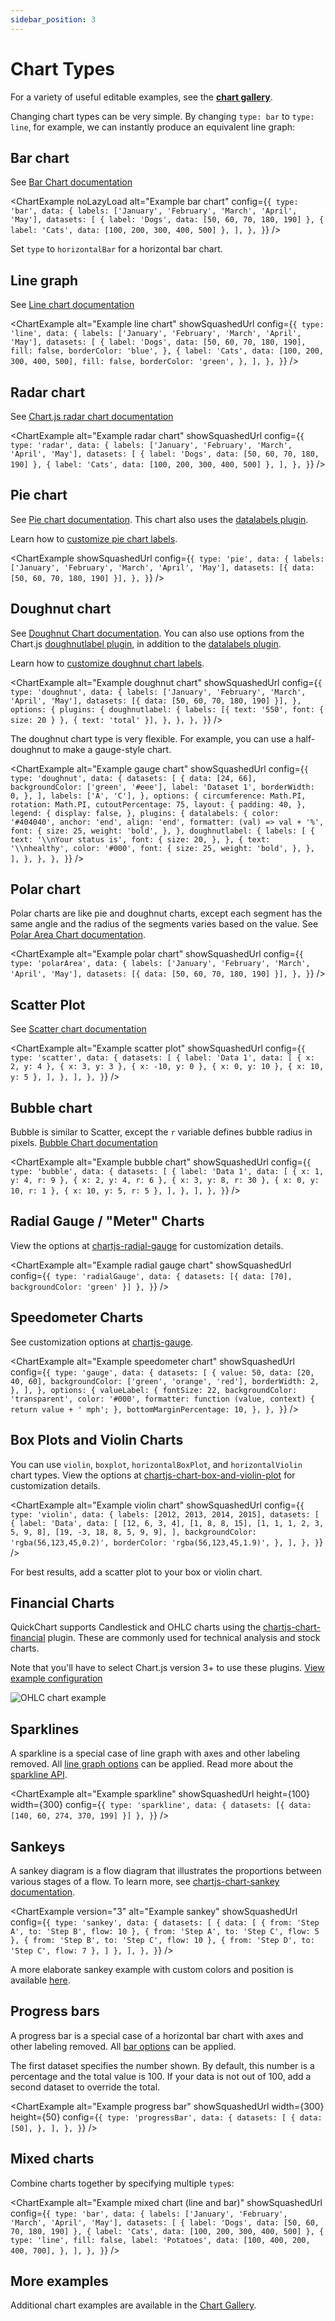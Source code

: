 ```yaml
---
sidebar_position: 3
---
```


# Chart Types


For a variety of useful editable examples, see the **[chart gallery](https://quickchart.io/gallery/)**.

Changing chart types can be very simple. By changing `type: bar` to `type: line`, for example, we can instantly produce an equivalent line graph:

## Bar chart

See [Bar Chart documentation](https://www.chartjs.org/docs/2.9.4/charts/bar.html)

<ChartExample
  noLazyLoad
  alt="Example bar chart"
  config={`{
  type: 'bar',
  data: {
    labels: ['January', 'February', 'March', 'April', 'May'],
    datasets: [
      { label: 'Dogs', data: [50, 60, 70, 180, 190] },
      { label: 'Cats', data: [100, 200, 300, 400, 500] },
    ],
  },
}`}
/>

<Admonition type="info">Set `type` to `horizontalBar` for a horizontal bar chart.</Admonition>

## Line graph

See [Line chart documentation](https://www.chartjs.org/docs/2.9.4/charts/line.html)

<ChartExample
  alt="Example line chart"
  showSquashedUrl
  config={`{
  type: 'line',
  data: {
    labels: ['January', 'February', 'March', 'April', 'May'],
    datasets: [
      {
        label: 'Dogs',
        data: [50, 60, 70, 180, 190],
        fill: false,
        borderColor: 'blue',
      },
      {
        label: 'Cats',
        data: [100, 200, 300, 400, 500],
        fill: false,
        borderColor: 'green',
      },
    ],
  },
}`}
/>

## Radar chart

See [Chart.js radar chart documentation](https://www.chartjs.org/docs/2.9.4/charts/radar.html)

<ChartExample
  alt="Example radar chart"
  showSquashedUrl
  config={`{
  type: 'radar',
  data: {
    labels: ['January', 'February', 'March', 'April', 'May'],
    datasets: [
      { label: 'Dogs', data: [50, 60, 70, 180, 190] },
      { label: 'Cats', data: [100, 200, 300, 400, 500] },
    ],
  },
}`}
/>

## Pie chart

See [Pie chart documentation](https://www.chartjs.org/docs/2.9.4/charts/doughnut.html). This chart also uses the [datalabels plugin](https://chartjs-plugin-datalabels.netlify.app/).

Learn how to [customize pie chart labels](/documentation/chart-js/custom-pie-doughnut-chart-labels/).

<ChartExample
  showSquashedUrl
  config={`{
  type: 'pie',
  data: {
    labels: ['January', 'February', 'March', 'April', 'May'],
    datasets: [{ data: [50, 60, 70, 180, 190] }],
  },
}`}
/>

## Doughnut chart

See [Doughnut Chart documentation](https://www.chartjs.org/docs/2.9.4/charts/doughnut.html). You can also use options from the Chart.js [doughnutlabel plugin](https://github.com/ciprianciurea/chartjs-plugin-doughnutlabel), in addition to the [datalabels plugin](https://chartjs-plugin-datalabels.netlify.app/).

Learn how to [customize doughnut chart labels](/documentation/chart-js/custom-pie-doughnut-chart-labels/).

<ChartExample
  alt="Example doughnut chart"
  showSquashedUrl
  config={`{
  type: 'doughnut',
  data: {
    labels: ['January', 'February', 'March', 'April', 'May'],
    datasets: [{ data: [50, 60, 70, 180, 190] }],
  },
  options: {
    plugins: {
      doughnutlabel: {
        labels: [{ text: '550', font: { size: 20 } }, { text: 'total' }],
      },
    },
  },
}`}
/>

The doughnut chart type is very flexible.  For example, you can use a half-doughnut to make a gauge-style chart.

<ChartExample
  alt="Example gauge chart"
  showSquashedUrl
  config={`{
  type: 'doughnut',
  data: {
    datasets: [
      {
        data: [24, 66],
        backgroundColor: ['green', '#eee'],
        label: 'Dataset 1',
        borderWidth: 0,
      },
    ],
    labels: ['A', 'C'],
  },
  options: {
    circumference: Math.PI,
    rotation: Math.PI,
    cutoutPercentage: 75,
    layout: {
      padding: 40,
    },
    legend: {
      display: false,
    },
    plugins: {
      datalabels: {
        color: '#404040',
        anchor: 'end',
        align: 'end',
        formatter: (val) => val + '%',
        font: {
          size: 25,
          weight: 'bold',
        },
      },
      doughnutlabel: {
        labels: [
          {
            text: '\\nYour status is',
            font: {
              size: 20,
            },
          },
          {
            text: '\\nhealthy',
            color: '#000',
            font: {
              size: 25,
              weight: 'bold',
            },
          },
        ],
      },
    },
  },
}`}
/>

## Polar chart

Polar charts are like pie and doughnut charts, except each segment has the same angle and the radius of the segments varies based on the value. See [Polar Area Chart documentation](https://www.chartjs.org/docs/2.9.4/charts/polar.html).

<ChartExample
  alt="Example polar chart"
  showSquashedUrl
  config={`{
  type: 'polarArea',
  data: {
    labels: ['January', 'February', 'March', 'April', 'May'],
    datasets: [{ data: [50, 60, 70, 180, 190] }],
  },
}`}
/>

## Scatter Plot

See [Scatter chart documentation](https://www.chartjs.org/docs/2.9.4/charts/scatter.html)

<ChartExample
  alt="Example scatter plot"
  showSquashedUrl
  config={`{
  type: 'scatter',
  data: {
    datasets: [
      {
        label: 'Data 1',
        data: [
          { x: 2, y: 4 },
          { x: 3, y: 3 },
          { x: -10, y: 0 },
          { x: 0, y: 10 },
          { x: 10, y: 5 },
        ],
      },
    ],
  },
}`}
/>

## Bubble chart

Bubble is similar to Scatter, except the `r` variable defines bubble radius in pixels. [Bubble Chart documentation](https://www.chartjs.org/docs/2.9.4/charts/bubble.html)

<ChartExample
  alt="Example bubble chart"
  showSquashedUrl
  config={`{
  type: 'bubble',
  data: {
    datasets: [
      {
        label: 'Data 1',
        data: [
          { x: 1, y: 4, r: 9 },
          { x: 2, y: 4, r: 6 },
          { x: 3, y: 8, r: 30 },
          { x: 0, y: 10, r: 1 },
          { x: 10, y: 5, r: 5 },
        ],
      },
    ],
  },
}`}
/>

## Radial Gauge / "Meter" Charts

View the options at [chartjs-radial-gauge](https://github.com/pandameister/chartjs-chart-radial-gauge#options) for customization details.

<ChartExample
  alt="Example radial gauge chart"
  showSquashedUrl
  config={`{
  type: 'radialGauge',
  data: { datasets: [{ data: [70], backgroundColor: 'green' }] },
}`}
/>

## Speedometer Charts

See customization options at [chartjs-gauge](https://github.com/haiiaaa/chartjs-gauge).

<ChartExample
  alt="Example speedometer chart"
  showSquashedUrl
  config={`{
  type: 'gauge',
  data: {
    datasets: [
      {
        value: 50,
        data: [20, 40, 60],
        backgroundColor: ['green', 'orange', 'red'],
        borderWidth: 2,
      },
    ],
  },
  options: {
    valueLabel: {
      fontSize: 22,
      backgroundColor: 'transparent',
      color: '#000',
      formatter: function (value, context) {
        return value + ' mph';
      },
      bottomMarginPercentage: 10,
    },
  },
}`}
/>

## Box Plots and Violin Charts

You can use `violin`, `boxplot`, `horizontalBoxPlot`, and `horizontalViolin` chart types. View the options at [chartjs-chart-box-and-violin-plot](https://github.com/datavisyn/chartjs-chart-box-and-violin-plot) for customization details.

<ChartExample
  alt="Example violin chart"
  showSquashedUrl
  config={`{
  type: 'violin',
  data: {
    labels: [2012, 2013, 2014, 2015],
    datasets: [
      {
        label: 'Data',
        data: [
          [12, 6, 3, 4],
          [1, 8, 8, 15],
          [1, 1, 1, 2, 3, 5, 9, 8],
          [19, -3, 18, 8, 5, 9, 9],
        ],
        backgroundColor: 'rgba(56,123,45,0.2)',
        borderColor: 'rgba(56,123,45,1.9)',
      },
    ],
  },
}`}
/>

<Admonition type="tip">
  For best results, add a scatter plot to your box or violin chart.
</Admonition>

## Financial Charts

QuickChart supports Candlestick and OHLC charts using the [chartjs-chart-financial](https://github.com/chartjs/chartjs-chart-financial) plugin. These are commonly used for technical analysis and stock charts.

Note that you'll have to select Chart.js version 3+ to use these plugins. [View example configuration](https://quickchart-urls.ty.workers.dev/ohlc-stock-chart)

<Image
  href="https://quickchart-urls.ty.workers.dev/ohlc-stock-chart"
  src="https://quickchart.io/images/examples/ohlc-stock-chart.png"
  alt="OHLC chart example"
/>

## Sparklines

A sparkline is a special case of line graph with axes and other labeling removed. All [line graph options](https://www.chartjs.org/docs/2.9.4/charts/line.html) can be applied. Read more about the [sparkline API](/documentation/sparkline-api/).

<ChartExample
  alt="Example sparkline"
  showSquashedUrl
  height={100}
  width={300}
  config={`{
  type: 'sparkline',
  data: { datasets: [{ data: [140, 60, 274, 370, 199] }] },
}`}
/>

## Sankeys

A sankey diagram is a flow diagram that illustrates the proportions between various stages of a flow. To learn more, see [chartjs-chart-sankey documentation](https://github.com/kurkle/chartjs-chart-sankey).

<ChartExample
  version="3"
  alt="Example sankey"
  showSquashedUrl
  config={`{
  type: 'sankey',
  data: {
    datasets: [
      {
        data: [
          { from: 'Step A', to: 'Step B', flow: 10 },
          { from: 'Step A', to: 'Step C', flow: 5 },
          { from: 'Step B', to: 'Step C', flow: 10 },
          { from: 'Step D', to: 'Step C', flow: 7 },
        ]
      },
    ],
  },
}`}
/>

A more elaborate sankey example with custom colors and position is available [here](https://quickchart-urls.ty.workers.dev/sankey-diagram).

## Progress bars

A progress bar is a special case of a horizontal bar chart with axes and other labeling removed. All [bar options](https://www.chartjs.org/docs/2.9.4/charts/bar.html) can be applied.

The first dataset specifies the number shown. By default, this number is a percentage and the total value is 100. If your data is not out of 100, add a second dataset to override the total.

<ChartExample
  alt="Example progress bar"
  showSquashedUrl
  width={300}
  height={50}
  config={`{
  type: 'progressBar',
  data: {
    datasets: [
      {
        data: [50],
      },
    ],
  },
}`}
/>

## Mixed charts

Combine charts together by specifying multiple `type`s:

<ChartExample
  alt="Example mixed chart (line and bar)"
  showSquashedUrl
  config={`{
  type: 'bar',
  data: {
    labels: ['January', 'February', 'March', 'April', 'May'],
    datasets: [
      { label: 'Dogs', data: [50, 60, 70, 180, 190] },
      { label: 'Cats', data: [100, 200, 300, 400, 500] },
      {
        type: 'line',
        fill: false,
        label: 'Potatoes',
        data: [100, 400, 200, 400, 700],
      },
    ],
  },
}`}
/>

## More examples

Additional chart examples are available in the [Chart Gallery](https://quickchart.io/gallery/).
